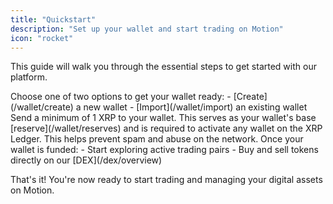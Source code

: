 ```yaml
---
title: "Quickstart"
description: "Set up your wallet and start trading on Motion"
icon: "rocket"
---
```


This guide will walk you through the essential steps to get started with our platform.

<Steps>
  <Step title="Set up your wallet">
    Choose one of two options to get your wallet ready:
    - [Create](/wallet/create) a new wallet 
    - [Import](/wallet/import) an existing wallet
  </Step>

<Step title="Fund your wallet">
  Send a minimum of 1 XRP to your wallet. This serves as your wallet's base
  [reserve](/wallet/reserves) and is required to activate any wallet on the XRP
  Ledger. This helps prevent spam and abuse on the network.
</Step>

  <Step title="Access the decentralized exchange (DEX)">
    Once your wallet is funded:
    - Start exploring active trading pairs
    - Buy and sell tokens directly on our [DEX](/dex/overview)
  </Step>
</Steps>

That's it! You're now ready to start trading and managing your digital assets on Motion.
